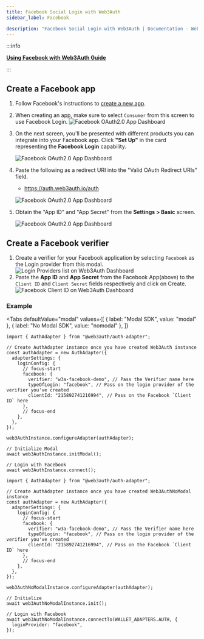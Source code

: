 ```yaml
---
title: Facebook Social Login with Web3Auth
sidebar_label: Facebook

description: "Facebook Social Login with Web3Auth | Documentation - Web3Auth"
---
```



:::info

**[Using Facebook with Web3Auth Guide](/guides/facebook)**

:::

## Create a Facebook app

1. Follow Facebook's instructions to
   [create a new app](https://developers.facebook.com/docs/development/create-an-app).
2. When creating an app, make sure to select `Consumer` from this screen to use Facebook Login.
   ![Facebook OAuth2.0 App Dashboard](/guides/social-providers/facebook/facebook-app.png)

3. On the next screen, you'll be presented with different products you can integrate into your
   Facebook app. Click **"Set Up"** in the card representing the **Facebook Login** capability.

   ![Facebook OAuth2.0 App Dashboard](/guides/social-providers/facebook/facebook-login-setup.png)

4. Paste the following as a redirect URI into the "Valid OAuth Redirect URIs" field.

   - https://auth.web3auth.io/auth

   ![Facebook OAuth2.0 App Dashboard](/guides/social-providers/facebook/facebook-login-settings-oauth.png)

5. Obtain the "App ID" and "App Secret" from the **Settings > Basic** screen.

   ![Facebook OAuth2.0 App Dashboard](/guides/social-providers/facebook/facebook-app-id-secret.png)

## Create a Facebook verifier

1. Create a verifier for your Facebook application by selecting `Facebook` as the Login provider
   from this modal.
   ![Login Providers list on Web3Auth Dashboard](/images/dashboard/create-verifier-google.png)
2. Paste the **App ID** and **App Secret** from the Facebook App(above) to the `Client ID` and
   `Client Secret` fields respectively and click on Create.
   ![Facebook Client ID on Web3Auth Dashboard](/images/dashboard/create-verifier-facebook.png)

### Example

<Tabs
defaultValue="modal"
values={[
  { label: "Modal SDK", value: "modal" },
  { label: "No Modal SDK", value: "nomodal" },
]}
>
<TabItem value="modal">

```tsx
import { AuthAdapter } from "@web3auth/auth-adapter";

// Create AuthAdapter instance once you have created Web3Auth instance
const authAdapter = new AuthAdapter({
  adapterSettings: {
    loginConfig: {
      // focus-start
      facebook: {
        verifier: "w3a-facebook-demo", // Pass the Verifier name here
        typeOfLogin: "facebook", // Pass on the login provider of the verifier you've created
        clientId: "215892741216994", // Pass on the Facebook `Client ID` here
      },
      // focus-end
    },
  },
});

web3AuthInstance.configureAdapter(authAdapter);

// Initialize Modal
await web3AuthInstance.initModal();

// Login with Facebook
await web3AuthInstance.connect();
```

</TabItem>

<TabItem value="nomodal">

```tsx
import { AuthAdapter } from "@web3auth/auth-adapter";

// Create AuthAdapter instance once you have created Web3AuthNoModal instance
const authAdapter = new AuthAdapter({
  adapterSettings: {
    loginConfig: {
      // focus-start
      facebook: {
        verifier: "w3a-facebook-demo", // Pass the Verifier name here
        typeOfLogin: "facebook", // Pass on the login provider of the verifier you've created
        clientId: "215892741216994", // Pass on the Facebook `Client ID` here
      },
      // focus-end
    },
  },
});

web3AuthNoModalInstance.configureAdapter(authAdapter);

// Initialize
await web3AuthNoModalInstance.init();

// Login with Facebook
await web3AuthNoModalInstance.connectTo(WALLET_ADAPTERS.AUTH, {
  loginProvider: "facebook",
});
```

</TabItem>
</Tabs>
